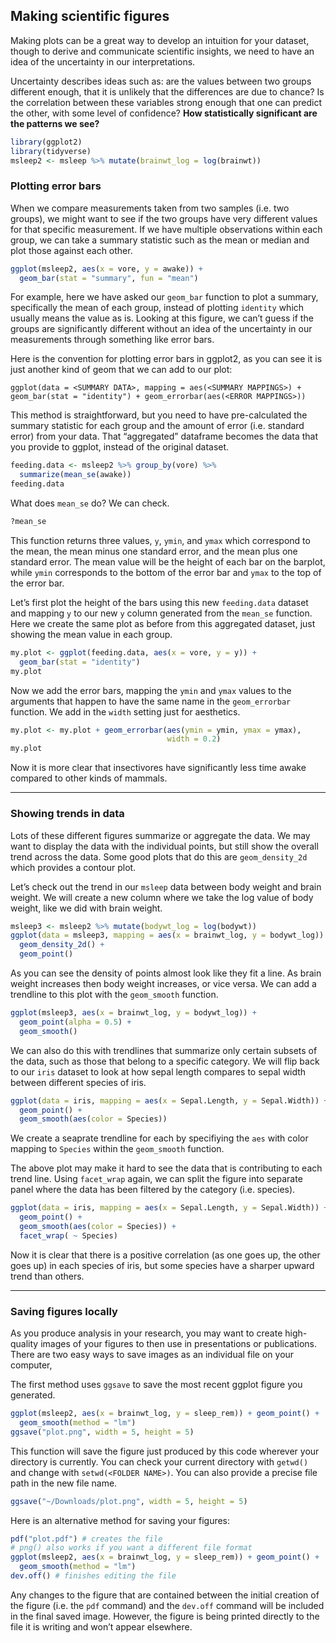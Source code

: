 ## Making scientific figures

Making plots can be a great way to develop an intuition for your dataset, though to derive and communicate scientific insights, we need to have an idea of the uncertainty in our interpretations.

Uncertainty describes ideas such as: are the values between two groups different enough, that it is unlikely that the differences are due to chance? Is the correlation between these variables strong enough that one can predict the other, with some level of confidence? **How statistically significant are the patterns we see?**

```r
library(ggplot2)
library(tidyverse)
msleep2 <- msleep %>% mutate(brainwt_log = log(brainwt))
```

### Plotting error bars

When we compare measurements taken from two samples (i.e. two groups), we might want to see if the two groups have very different values for that specific measurement. If we have multiple observations within each group, we can take a summary statistic such as the mean or median and plot those against each other.

```r
ggplot(msleep2, aes(x = vore, y = awake)) + 
  geom_bar(stat = "summary", fun = "mean")
```

For example, here we have asked our `geom_bar` function to plot a summary, specifically the mean of each group, instead of plotting `identity` which usually means the value as is. Looking at this figure, we can't guess if the groups are significantly different without an idea of the uncertainty in our measurements through something like error bars. 

Here is the convention for plotting error bars in ggplot2, as you can see it is just another kind of geom that we can add to our plot:

`ggplot(data = <SUMMARY DATA>, mapping = aes(<SUMMARY MAPPINGS>) + geom_bar(stat = "identity") + geom_errorbar(aes(<ERROR MAPPINGS>))`

This method is straightforward, but you need to have pre-calculated the summary statistic for each group and the amount of error (i.e. standard error) from your data. That "aggregated" dataframe becomes the data that you provide to ggplot, instead of the original dataset. 

```r
feeding.data <- msleep2 %>% group_by(vore) %>% 
  summarize(mean_se(awake))
feeding.data
```

What does `mean_se` do? We can check.

```r
?mean_se
```

This function returns three values, `y`, `ymin`, and `ymax` which correspond to the mean, the mean minus one standard error, and the mean plus one standard error. The mean value will be the height of each bar on the barplot, while `ymin` corresponds to the bottom of the error bar and `ymax` to the top of the error bar.

Let's first plot the height of the bars using this new `feeding.data` dataset and mapping `y` to our new `y` column generated from the `mean_se` function. Here we create the same plot as before from this aggregated dataset, just showing the mean value in each group.

```r
my.plot <- ggplot(feeding.data, aes(x = vore, y = y)) + 
  geom_bar(stat = "identity")
my.plot
```

Now we add the error bars, mapping the `ymin` and `ymax` values to the arguments that happen to have the same name in the `geom_errorbar` function. We add in the `width` setting just for aesthetics.

```r
my.plot <- my.plot + geom_errorbar(aes(ymin = ymin, ymax = ymax),
                                   width = 0.2)
my.plot
```

Now it is more clear that insectivores have significantly less time awake compared to other kinds of mammals.

------

### Showing trends in data

Lots of these different figures summarize or aggregate the data. We may want to display the data with the individual points, but still show the overall trend across the data. Some good plots that do this are `geom_density_2d` which provides a contour plot.

Let's check out the trend in our `msleep` data between body weight and brain weight. We will create a new column where we take the log value of body weight, like we did with brain weight.

```r
msleep3 <- msleep2 %>% mutate(bodywt_log = log(bodywt))
ggplot(data = msleep3, mapping = aes(x = brainwt_log, y = bodywt_log)) +
  geom_density_2d() +
  geom_point()
```

As you can see the density of points almost look like they fit a line. As brain weight increases then body weight increases, or vice versa. We can add a trendline to this plot with the `geom_smooth` function.

```r
ggplot(msleep3, aes(x = brainwt_log, y = bodywt_log)) +
  geom_point(alpha = 0.5) +
  geom_smooth()
```

We can also do this with trendlines that summarize only certain subsets of the data, such as those that belong to a specific category. We will flip back to our `iris` dataset to look at how sepal length compares to sepal width between different species of iris. 

```r
ggplot(data = iris, mapping = aes(x = Sepal.Length, y = Sepal.Width)) + 
  geom_point() +
  geom_smooth(aes(color = Species)) 
```

We create a seaprate trendline for each by specifiying the `aes` with color mapping to `Species` within the `geom_smooth` function.

The above plot may make it hard to see the data that is contributing to each trend line. Using `facet_wrap` again, we can split the figure into separate panel where the data has been filtered by the category (i.e. species).

```r
ggplot(data = iris, mapping = aes(x = Sepal.Length, y = Sepal.Width)) +
  geom_point() +
  geom_smooth(aes(color = Species)) +
  facet_wrap( ~ Species)
```

Now it is clear that there is a positive correlation (as one goes up, the other goes up) in each species of iris, but some species have a sharper upward trend than others.

------

### Saving figures locally

As you produce analysis in your research, you may want to create high-quality images of your figures to then use in presentations or publications. There are two easy ways to save images as an individual file on your computer,

The first method uses `ggsave` to save the most recent ggplot figure you generated.

```r
ggplot(msleep2, aes(x = brainwt_log, y = sleep_rem)) + geom_point() +
  geom_smooth(method = "lm")
ggsave("plot.png", width = 5, height = 5)
```

This function will save the figure just produced by this code wherever your directory is currently. You can check your current directory with `getwd()` and change with `setwd(<FOLDER NAME>)`. You can also provide a precise file path in the new file name.

```r
ggsave("~/Downloads/plot.png", width = 5, height = 5)
```

Here is an alternative method for saving your figures:

```r
pdf("plot.pdf") # creates the file
# png() also works if you want a different file format
ggplot(msleep2, aes(x = brainwt_log, y = sleep_rem)) + geom_point() +
  geom_smooth(method = "lm")
dev.off() # finishes editing the file
```

Any changes to the figure that are contained between the initial creation of the figure (i.e. the `pdf` command) and the `dev.off` command will be included in the final saved image. However, the figure is being printed directly to the file it is writing and won't appear elsewhere.
